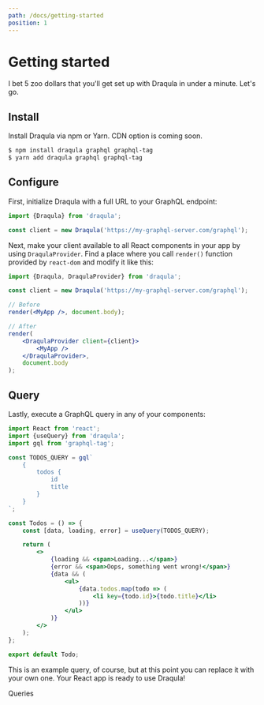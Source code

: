 ```yaml
---
path: /docs/getting-started
position: 1
---
```


# Getting started

I bet 5 zoo dollars that you'll get set up with Draqula in under a minute. Let's go.

## Install

Install Draqula via npm or Yarn. CDN option is coming soon.

```bash
$ npm install draqula graphql graphql-tag
$ yarn add draqula graphql graphql-tag
```

## Configure

First, initialize Draqula with a full URL to your GraphQL endpoint:

```js
import {Draqula} from 'draqula';

const client = new Draqula('https://my-graphql-server.com/graphql');
```

Next, make your client available to all React components in your app by using `DraqulaProvider`.
Find a place where you call `render()` function provided by `react-dom` and modify it like this:

```jsx
import {Draqula, DraqulaProvider} from 'draqula';

const client = new Draqula('https://my-graphql-server.com/graphql');

// Before
render(<MyApp />, document.body);

// After
render(
	<DraqulaProvider client={client}>
		<MyApp />
	</DraqulaProvider>,
	document.body
);
```

## Query

Lastly, execute a GraphQL query in any of your components:

```jsx
import React from 'react';
import {useQuery} from 'draqula';
import gql from 'graphql-tag';

const TODOS_QUERY = gql`
	{
		todos {
			id
			title
		}
	}
`;

const Todos = () => {
	const [data, loading, error] = useQuery(TODOS_QUERY);

	return (
		<>
			{loading && <span>Loading...</span>}
			{error && <span>Oops, something went wrong!</span>}
			{data && (
				<ul>
					{data.todos.map(todo => (
						<li key={todo.id}>{todo.title}</li>
					))}
				</ul>
			)}
		</>
	);
};

export default Todo;
```

This is an example query, of course, but at this point you can replace it with your own one.
Your React app is ready to use Draqula!

<NextPageLink to="/docs/queries">Queries</NextPageLink>
